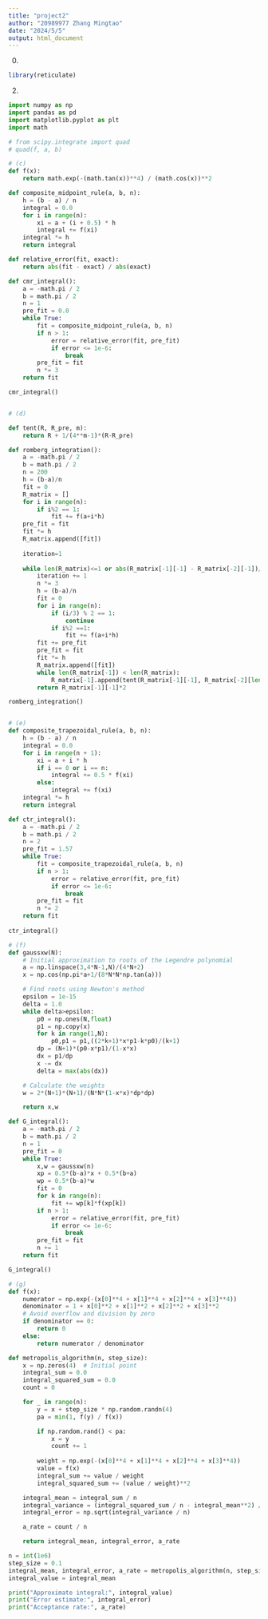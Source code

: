 ```yaml
---
title: "project2"
author: "20989977 Zhang Mingtao"
date: "2024/5/5"
output: html_document
---  
```

0.
```r
library(reticulate)
```  

2.
```python
import numpy as np
import pandas as pd
import matplotlib.pyplot as plt
import math

# from scipy.integrate import quad
# quad(f, a, b)

# (c)
def f(x):
    return math.exp(-(math.tan(x))**4) / (math.cos(x))**2

def composite_midpoint_rule(a, b, n):
    h = (b - a) / n
    integral = 0.0
    for i in range(n):
        xi = a + (i + 0.5) * h
        integral += f(xi)
    integral *= h
    return integral

def relative_error(fit, exact):
    return abs(fit - exact) / abs(exact)

def cmr_integral():
    a = -math.pi / 2
    b = math.pi / 2
    n = 1
    pre_fit = 0.0
    while True:
        fit = composite_midpoint_rule(a, b, n)
        if n > 1:
            error = relative_error(fit, pre_fit)
            if error <= 1e-6:
                break
        pre_fit = fit
        n *= 3
    return fit

cmr_integral()


# (d)

def tent(R, R_pre, m):
    return R + 1/(4**m-1)*(R-R_pre)

def romberg_integration():
    a = -math.pi / 2
    b = math.pi / 2
    n = 200
    h = (b-a)/n
    fit = 0
    R_matrix = []
    for i in range(n):
        if i%2 == 1:
            fit += f(a+i*h)
    pre_fit = fit
    fit *= h
    R_matrix.append([fit])
    
    iteration=1
    
    while len(R_matrix)<=1 or abs(R_matrix[-1][-1] - R_matrix[-2][-1])/((2*(len(R_matrix)))**2-1) > 1e-6:
        iteration += 1
        n *= 3
        h = (b-a)/n
        fit = 0
        for i in range(n):
            if (i/3) % 2 == 1:
                continue
            if i%2 ==1:
                fit += f(a+i*h)
        fit += pre_fit
        pre_fit = fit
        fit *= h
        R_matrix.append([fit])
        while len(R_matrix[-1]) < len(R_matrix):
            R_matrix[-1].append(tent(R_matrix[-1][-1], R_matrix[-2][len(R_matrix[-1])-1], len(R_matrix[-1])))
        return R_matrix[-1][-1]*2

romberg_integration()


# (e)
def composite_trapezoidal_rule(a, b, n):
    h = (b - a) / n
    integral = 0.0
    for i in range(n + 1):
        xi = a + i * h
        if i == 0 or i == n:
            integral += 0.5 * f(xi)
        else:
            integral += f(xi)
    integral *= h
    return integral

def ctr_integral():
    a = -math.pi / 2
    b = math.pi / 2
    n = 2
    pre_fit = 1.57
    while True:
        fit = composite_trapezoidal_rule(a, b, n)
        if n > 1:
            error = relative_error(fit, pre_fit)
            if error <= 1e-6:
                break
        pre_fit = fit
        n *= 2
    return fit
  
ctr_integral()

# (f)
def gaussxw(N):
    # Initial approximation to roots of the Legendre polynomial
    a = np.linspace(3,4*N-1,N)/(4*N+2)
    x = np.cos(np.pi*a+1/(8*N*N*np.tan(a)))

    # Find roots using Newton's method
    epsilon = 1e-15
    delta = 1.0
    while delta>epsilon:
        p0 = np.ones(N,float)
        p1 = np.copy(x)
        for k in range(1,N):
            p0,p1 = p1,((2*k+1)*x*p1-k*p0)/(k+1)
        dp = (N+1)*(p0-x*p1)/(1-x*x)
        dx = p1/dp
        x -= dx
        delta = max(abs(dx))

    # Calculate the weights
    w = 2*(N+1)*(N+1)/(N*N*(1-x*x)*dp*dp)

    return x,w

def G_integral():
    a = -math.pi / 2
    b = math.pi / 2
    n = 1
    pre_fit = 0
    while True:
        x,w = gaussxw(n)
        xp = 0.5*(b-a)*x + 0.5*(b+a)
        wp = 0.5*(b-a)*w
        fit = 0
        for k in range(n):
            fit += wp[k]*f(xp[k])
        if n > 1:
            error = relative_error(fit, pre_fit)
            if error <= 1e-6:
                break
        pre_fit = fit
        n += 1
    return fit

G_integral()

# (g)
def f(x):
    numerator = np.exp(-(x[0]**4 + x[1]**4 + x[2]**4 + x[3]**4))
    denominator = 1 + x[0]**2 + x[1]**2 + x[2]**2 + x[3]**2
    # Avoid overflow and division by zero
    if denominator == 0:
        return 0
    else:
        return numerator / denominator

def metropolis_algorithm(n, step_size):
    x = np.zeros(4)  # Initial point
    integral_sum = 0.0
    integral_squared_sum = 0.0
    count = 0

    for _ in range(n):
        y = x + step_size * np.random.randn(4)
        pa = min(1, f(y) / f(x))

        if np.random.rand() < pa:
            x = y
            count += 1
        
        weight = np.exp(-(x[0]**4 + x[1]**4 + x[2]**4 + x[3]**4))
        value = f(x)
        integral_sum += value / weight
        integral_squared_sum += (value / weight)**2

    integral_mean = integral_sum / n
    integral_variance = (integral_squared_sum / n - integral_mean**2) / n
    integral_error = np.sqrt(integral_variance / n)

    a_rate = count / n

    return integral_mean, integral_error, a_rate

n = int(1e6)
step_size = 0.1
integral_mean, integral_error, a_rate = metropolis_algorithm(n, step_size)
integral_value = integral_mean

print("Approximate integral:", integral_value)
print("Error estimate:", integral_error)
print("Acceptance rate:", a_rate)

```

